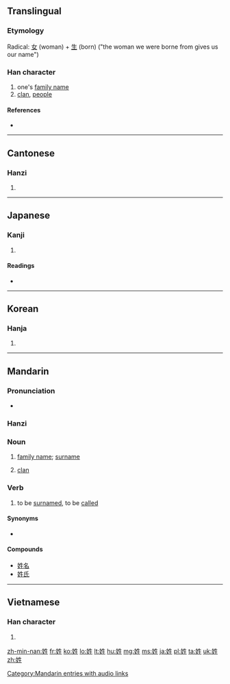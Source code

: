 ==Translingual==
{{stroke order|strokes=8}}

===Etymology===
Radical: [[女]] (woman) + [[生]] (born) ("the woman we were borne from gives us our name")

===Han character===
{{Han char|rn=38|rad=女|as=05|sn=8|four=4541<sub>0</sub>|canj=女竹手一 (VHQM)|ids=⿰[[女]][[生]]}}

# one's [[family name]]
# [[clan]], [[people]]

====References====
* {{Han ref|kx=0259.050|dkj=06178|dj=0524.090|hdz=21037.120|uh=59D3|ud=22995|bh=A96D|bd=43373}}

----

==Cantonese==

===Hanzi===
{{yue-hanzi|jyut=[[seng3]], [[sing3]]|y=seng3, sing3}}

# {{defn|lang=yue|sort=女05}}

----

==Japanese==

===Kanji===
{{ja-kanji|grade=c|rs=女05}}

# {{defn|lang=ja|sort=女05}}

====Readings====
* {{ja-readings|on=[[せい]] (sei), [[しょう]] (shō)|kun=[[かばね]] (kabane)}}

----

==Korean==

===Hanja===
{{ko-hanja|hangeul=성|rv=seong|mr=sŏng}}

# {{defn|lang=ko|sort=女05}}

----

==Mandarin==

===Pronunciation===
* {{audio|zh-xìng.ogg|audio|lang=cmn}}

===Hanzi===
{{cmn-hanzi|pin=[[xìng]] ([[xing4]])|wg=hsing<sup>4</sup>}}

===Noun===
{{cmn-noun|ts|pin=xìng|xing4|mw={{zh-l|個/个}}}}

# [[family name]]; [[surname]]
#: {{zh-usex|你 的 姓 怎么 拼写？|How do you spell your last name?|link=y}}
# {{context|archaic}} [[clan]]

===Verb===
{{cmn-verb|ts|pin=xìng|xing4}}

# to be [[surnamed]], to be [[called]] {{qualifier|family name}}
#: {{zh-usex|您 贵 姓？|What is your name?|link=y}}


====Synonyms====
* {{zh-l|叫|to call, to be called}}

====Compounds====
* [[姓名]]
* [[姓氏]]

[[Category:Mandarin entries with audio links]]

----

==Vietnamese==

===Han character===
{{vi-hantu|[[tính]]|rs=女05}}

# {{defn|lang=vi|sort=女05}}

[[zh-min-nan:姓]]
[[fr:姓]]
[[ko:姓]]
[[lo:姓]]
[[lt:姓]]
[[hu:姓]]
[[mg:姓]]
[[ms:姓]]
[[ja:姓]]
[[pl:姓]]
[[ta:姓]]
[[uk:姓]]
[[zh:姓]]